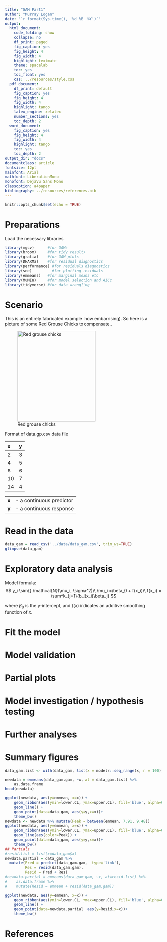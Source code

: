 ```yaml
---
title: "GAM Part1"
author: "Murray Logan"
date: "`r format(Sys.time(), '%d %B, %Y')`"
output:
  html_document:
    code_folding: show
    collapse: no
    df_print: paged
    fig_caption: yes
    fig_height: 4
    fig_width: 4
    highlight: textmate
    theme: spacelab
    toc: yes
    toc_float: yes
    css: ../resources/style.css
  pdf_document:
    df_print: default
    fig_caption: yes
    fig_height: 4
    fig_width: 4
    highlight: tango
    latex_engine: xelatex
    number_sections: yes
    toc_depth: 2
  word_document:
    fig_caption: yes
    fig_height: 4
    fig_width: 4
    highlight: tango
    toc: yes
    toc_depth: 2
output_dir: "docs"
documentclass: article
fontsize: 12pt
mainfont: Arial
mathfont: LiberationMono
monofont: DejaVu Sans Mono
classoption: a4paper
bibliography: ../resources/references.bib
---
```


```r
knitr::opts_chunk$set(echo = TRUE)
```

# Preparations

Load the necessary libraries

```r
library(mgcv)      #for GAMs
library(broom)     #for tidy results
library(gratia)    #for GAM plots
library(DHARMa)    #for residual diagnostics
library(performance) #for residuals diagnostics
library(see)         #for plotting residuals
library(emmeans)   #for marginal means etc
library(MuMIn)     #for model selection and AICc
library(tidyverse) #for data wrangling
```

# Scenario

This is an entirely fabricated example (how embarrising).
So here is a picture of some Red Grouse Chicks to compensate..

![Red grouse chicks](../resources/redgrousechicks.jpg){width="251" height="290"}

Format of data.gp.csv data file

x  y
-- --
2  3
4  5
8  6
10 7
14 4

------    -----------------------------
**x**     - a continuous predictor
**y**     - a continuous response
------    -----------------------------

# Read in the data

```r
data_gam = read_csv('../data/data_gam.csv', trim_ws=TRUE)
glimpse(data_gam)
```


# Exploratory data analysis

Model formula:
$$
y_i \sim{} \mathcal{N}(\mu_i, \sigma^2)\\
\mu_i =\beta_0 + f(x_i)\\
f(x_i) = \sum^k_{j=1}{b_j(x_i)\beta_j}
$$

where $\beta_0$ is the y-intercept, and $f(x)$ indicates an additive smoothing function of $x$. 


# Fit the model


# Model validation {.tabset .tabset-faded}


# Partial plots


# Model investigation / hypothesis testing {.tabset .tabset-faded}


# Further analyses {.tabset .tabset-faded}


# Summary figures


```r
data_gam.list <- with(data_gam, list(x = modelr::seq_range(x, n = 100)))

newdata = emmeans(data_gam.gam, ~x, at = data_gam.list) %>%
    as.data.frame
head(newdata)

ggplot(newdata, aes(y=emmean, x=x)) +
    geom_ribbon(aes(ymin=lower.CL, ymax=upper.CL), fill='blue', alpha=0.3) +
    geom_line() +
    geom_point(data=data_gam, aes(y=y,x=x))+
    theme_bw()
newdata <- newdata %>% mutate(Peak = between(emmean, 7.91, 9.48))
ggplot(newdata, aes(y=emmean, x=x)) +
    geom_ribbon(aes(ymin=lower.CL, ymax=upper.CL), fill='blue', alpha=0.3) +
    geom_line(aes(color=Peak)) +
    geom_point(data=data_gam, aes(y=y,x=x))+
    theme_bw()
## Partials
#resid.list = list(x=data_gam$x)
newdata.partial = data_gam %>%
  mutate(Pred = predict(data_gam.gam,  type='link'),
         Res = resid(data_gam.gam),
         Resid = Pred + Res)
#newdata.partial = emmeans(data_gam.gam, ~x, at=resid.list) %>%
#    as.data.frame %>%
#    mutate(Resid = emmean + resid(data_gam.gam))

ggplot(newdata, aes(y=emmean, x=x)) +
    geom_ribbon(aes(ymin=lower.CL, ymax=upper.CL), fill='blue', alpha=0.3) +
    geom_line() +
    geom_point(data=newdata.partial, aes(y=Resid,x=x))+
    theme_bw()


```
# References
